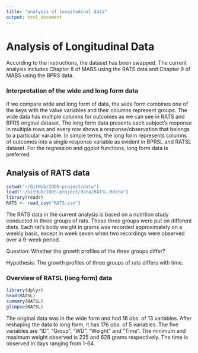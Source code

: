 ```yaml
---
title: "analysis of longitudinal data"
output: html_document
---
```


# Analysis of Longitudinal Data

According to the instructions, the dataset has been swapped. The current analysis includes Chapter 8 of MABS using the RATS data and Chapter 9 of MABS using the BPRS data. 

### **Interpretation of the wide and long form data**

If we compare wide and long form of data, the wide form combines one of the keys with the value variables and their columns represent groups. The wide data has multiple columns for outcomes as we can see in RATS and BPRS original dataset. The long form data presents each subject's response in multiple rows and every row shows a response/observation that belongs to a particular variable. In simple terms, the long form represents columns of outcomes into a single response variable as evident in BPRSL and RATSL dataset. For the regression and ggplot functions, long form data is preferred.

## Analysis of RATS data


```r
setwd("~/GitHub/IODS-project/data")
load("~/GitHub/IODS-project/data/RATSL.Rdata")
library(readr)
RATS <- read_csv("RATS.csv")

```

The RATS data in the current analysis is based on a nutrition study conducted in three groups of rats. Those three groups were put on different diets. Each rat's body weight in grams was recorded approximately on a weekly basis, except in week seven when two recordings were observed over a 9-week period. 

Question: Whether the growth profiles of the three groups differ?

Hypothesis: The growth profiles of three groups of rats differs with time.

### **Overview of RATSL (long form) data**

```r
library(dplyr)
head(RATSL)
summary(RATSL)
glimpse(RATSL)
```

The original data was in the wide form and had 16 obs. of  13 variables. After reshaping the data to long form, it has 176 obs. of 5 variables. The five variables are "ID", "Group", "WD", "Weight" and "Time". The minimum and maximum weight observed is 225 and 628 grams respectively. The time is observed in days ranging from 1-64.
